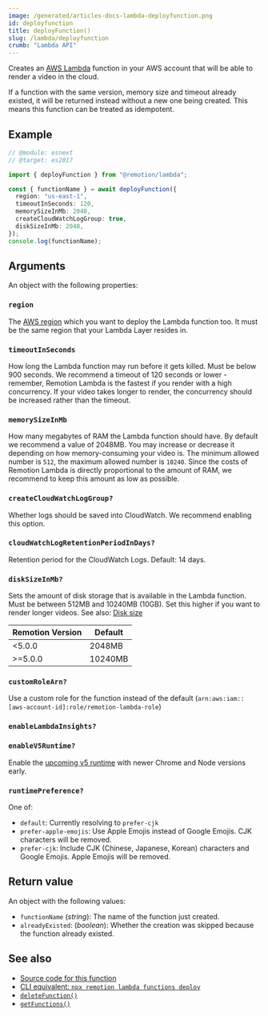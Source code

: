 ```yaml
---
image: /generated/articles-docs-lambda-deployfunction.png
id: deployfunction
title: deployFunction()
slug: /lambda/deployfunction
crumb: "Lambda API"
---
```


Creates an [AWS Lambda](https://aws.amazon.com/lambda/) function in your AWS account that will be able to render a video in the cloud.

If a function with the same version, memory size and timeout already existed, it will be returned instead without a new one being created. This means this function can be treated as idempotent.

## Example

```ts twoslash
// @module: esnext
// @target: es2017

import { deployFunction } from "@remotion/lambda";

const { functionName } = await deployFunction({
  region: "us-east-1",
  timeoutInSeconds: 120,
  memorySizeInMb: 2048,
  createCloudWatchLogGroup: true,
  diskSizeInMb: 2048,
});
console.log(functionName);
```

## Arguments

An object with the following properties:

### `region`

The [AWS region](/docs/lambda/region-selection) which you want to deploy the Lambda function too. It must be the same region that your Lambda Layer resides in.

### `timeoutInSeconds`

How long the Lambda function may run before it gets killed. Must be below 900 seconds.
We recommend a timeout of 120 seconds or lower - remember, Remotion Lambda is the fastest if you render with a high concurrency. If your video takes longer to render, the concurrency should be increased rather than the timeout.

### `memorySizeInMb`

How many megabytes of RAM the Lambda function should have. By default we recommend a value of 2048MB. You may increase or decrease it depending on how memory-consuming your video is. The minimum allowed number is `512`, the maximum allowed number is `10240`. Since the costs of Remotion Lambda is directly proportional to the amount of RAM, we recommend to keep this amount as low as possible.

### `createCloudWatchLogGroup?`

Whether logs should be saved into CloudWatch. We recommend enabling this option.

### `cloudWatchLogRetentionPeriodInDays?`

Retention period for the CloudWatch Logs. Default: 14 days.

### `diskSizeInMb?`

Sets the amount of disk storage that is available in the Lambda function. Must be between 512MB and 10240MB (10GB). Set this higher if you want to render longer videos. See also: [Disk size](/docs/lambda/disk-size)

| Remotion Version | Default       |
|------------------|---------------|
| &lt;5.0.0        | 2048MB        |
| &gt;=5.0.0       | 10240MB       |

### `customRoleArn?`

Use a custom role for the function instead of the default (`arn:aws:iam::[aws-account-id]:role/remotion-lambda-role`)

### `enableLambdaInsights?`<AvailableFrom v="4.0.61" />

<Options id="enable-lambda-insights" />

### `enableV5Runtime?`<AvailableFrom v="4.0.148" />

Enable the [upcoming v5 runtime](/docs/lambda/runtime#runtime-changes-in-remotion-50) with newer Chrome and Node versions early.

### `runtimePreference?`<AvailableFrom v="4.0.205" />

One of:

- `default`: Currently resolving to `prefer-cjk`
- `prefer-apple-emojis`: Use Apple Emojis instead of Google Emojis. CJK characters will be removed.
- `prefer-cjk`: Include CJK (Chinese, Japanese, Korean) characters and Google Emojis. Apple Emojis will be removed.

## Return value

An object with the following values:

- `functionName` (_string_): The name of the function just created.
- `alreadyExisted`: (_boolean_): Whether the creation was skipped because the function already existed.

## See also

- [Source code for this function](https://github.com/remotion-dev/remotion/blob/main/packages/lambda/src/api/deploy-function.ts)
- [CLI equivalent: `npx remotion lambda functions deploy`](/docs/lambda/cli/functions#deploy)
- [`deleteFunction()`](/docs/lambda/deletefunction)
- [`getFunctions()`](/docs/lambda/getfunctions)
